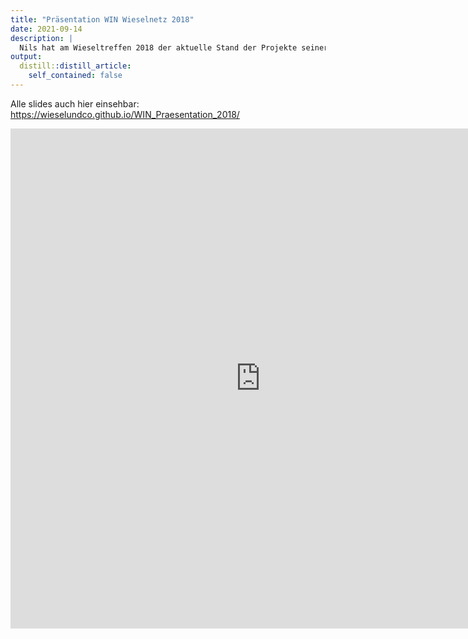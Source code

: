 ```yaml
---
title: "Präsentation WIN Wieselnetz 2018"
date: 2021-09-14
description: |
  Nils hat am Wieseltreffen 2018 der aktuelle Stand der Projekte seiner Projekte berichtet.
output:
  distill::distill_article:
    self_contained: false
---
```



Alle slides auch hier einsehbar: <a href = "https://wieselundco.github.io/WIN_Praesentation_2018/" target = "_blank">https://wieselundco.github.io/WIN_Praesentation_2018/</a>


<iframe src="https://wieselundco.github.io/WIN_Praesentation_2018/" style="border:0px #ffffff none;" name="myiFrame" scrolling="no" frameborder="1" marginheight="0px" marginwidth="0px" height="800px" width="800px" allowfullscreen></iframe>
